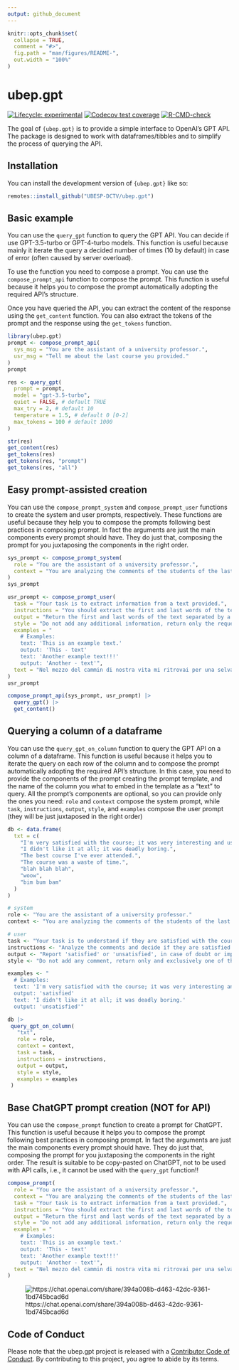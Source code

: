 ```yaml
---
output: github_document
---
```


<!-- README.md is generated from README.Rmd. Please edit that file -->

```r
knitr::opts_chunk$set(
  collapse = TRUE,
  comment = "#>",
  fig.path = "man/figures/README-",
  out.width = "100%"
)
```

# ubep.gpt

<!-- badges: start -->
[![Lifecycle: experimental](https://img.shields.io/badge/lifecycle-experimental-orange.svg)](https://lifecycle.r-lib.org/articles/stages.html#experimental)
[![Codecov test coverage](https://codecov.io/gh/UBESP-DCTV/ubep.gpt/branch/main/graph/badge.svg)](https://app.codecov.io/gh/UBESP-DCTV/ubep.gpt?branch=main)
[![R-CMD-check](https://github.com/UBESP-DCTV/ubep.gpt/actions/workflows/R-CMD-check.yaml/badge.svg)](https://github.com/UBESP-DCTV/ubep.gpt/actions/workflows/R-CMD-check.yaml)
<!-- badges: end -->

The goal of `{ubep.gpt}` is to provide a simple interface to OpenAI's GPT API. The package is designed to work with dataframes/tibbles and to simplify the process of querying the API. 

## Installation

You can install the development version of `{ubep.gpt}` like so:

``` r
remotes::install_github("UBESP-DCTV/ubep.gpt")
```

## Basic example

You can use the `query_gpt` function to query the GPT API. You can decide
if use GPT-3.5-turbo or GPT-4-turbo models. This function is useful because mainly it iterate the query a decided number of times (10 by default) in case of error (often caused by server overload).

To use the function you need to compose a prompt. You can use the `compose_prompt_api` function to compose the prompt. This function is useful because it helps you to compose the prompt automatically adopting the required API's structure.

Once you have queried the API, you can extract the content of the response using the `get_content` function. You can also extract the tokens of the prompt and the response using the `get_tokens` function.

```r
library(ubep.gpt)
prompt <- compose_prompt_api(
  sys_msg = "You are the assistant of a university professor.",
  usr_msg = "Tell me about the last course you provided."
)
prompt

res <- query_gpt(
  prompt = prompt,
  model = "gpt-3.5-turbo",
  quiet = FALSE, # default TRUE
  max_try = 2, # default 10
  temperature = 1.5, # default 0 [0-2]
  max_tokens = 100 # default 1000
)

str(res)
get_content(res)
get_tokens(res)
get_tokens(res, "prompt")
get_tokens(res, "all")

```

## Easy prompt-assisted creation

You can use the `compose_prompt_system` and `compose_prompt_user` functions to create the system and user prompts, respectively. These functions are useful because they help you to compose the prompts following best practices in composing prompt. In fact the arguments are just the main components every prompt should have. They do just that, composing the prompt for you juxtaposing the components in the right order.

```r
sys_prompt <- compose_prompt_system(
  role = "You are the assistant of a university professor.",
  context = "You are analyzing the comments of the students of the last course."
)
sys_prompt

usr_prompt <- compose_prompt_user(
  task = "Your task is to extract information from a text provided.",
  instructions = "You should extract the first and last words of the text.",
  output = "Return the first and last words of the text separated by a dash, i.e., `first - last`.",
  style = "Do not add any additional information, return only the requested information.",
  examples = "
    # Examples:
    text: 'This is an example text.'
    output: 'This - text'
    text: 'Another example text!!!'
    output: 'Another - text'",
  text = "Nel mezzo del cammin di nostra vita mi ritrovai per una selva oscura"
)
usr_prompt

compose_prompt_api(sys_prompt, usr_prompt) |> 
  query_gpt() |> 
  get_content()
```

## Querying a column of a dataframe

You can use the `query_gpt_on_column` function to query the GPT API on a column of a dataframe. This function is useful because it helps you to iterate the query on each row of the column and to compose the prompt automatically adopting the required API's structure. In this case, you need to provide the components of the prompt creating the prompt template, and the name of the column you what to embed in the template as a "text" to query. All the prompt's components are optional, so you can provide only the ones you need: `role` and `context` compose the system prompt, while `task`, `instructions`, `output`, `style`, and `examples` compose the user prompt (they will be just juxtaposed in the right order) 

```r
db <- data.frame(
  txt = c(
    "I'm very satisfied with the course; it was very interesting and useful.",
    "I didn't like it at all; it was deadly boring.",
    "The best course I've ever attended.",
    "The course was a waste of time.",
    "blah blah blah",
    "woow",
    "bim bum bam"
  )
)

# system
role <- "You are the assistant of a university professor."
context <- "You are analyzing the comments of the students of the last course."

# user
task <- "Your task is to understand if they are satisfied with the course."
instructions <- "Analyze the comments and decide if they are satisfied or not."
output <- "Report 'satisfied' or 'unsatisfied', in case of doubt or impossibility report 'NA'."
style <- "Do not add any comment, return only and exclusively one of the possible classifications."

examples <- "
  # Examples:
  text: 'I'm very satisfied with the course; it was very interesting and useful.'
  output: 'satisfied'
  text: 'I didn't like it at all; it was deadly boring.'
  output: 'unsatisfied'"

db |>
 query_gpt_on_column(
   "txt",
   role = role,
   context = context,
   task = task,
   instructions = instructions,
   output = output,
   style = style,
   examples = examples
 )
```

## Base ChatGPT prompt creation (NOT for API)

You can use the `compose_prompt` function to create a prompt for ChatGPT. This function is useful because it helps you to compose the prompt following best practices in composing prompt. In fact the arguments are just the main components every prompt should have. They do just that, composing the prompt for you juxtaposing the components in the right order. The result is suitable to be copy-pasted on ChatGPT, not to be used with API calls, i.e., it cannot be used with the `query_gpt` function!!

```r
compose_prompt(
  role = "You are the assistant of a university professor.",
  context = "You are analyzing the comments of the students of the last course.",
  task = "Your task is to extract information from a text provided.",
  instructions = "You should extract the first and last words of the text.",
  output = "Return the first and last words of the text separated by a dash, i.e., `first - last`.",
  style = "Do not add any additional information, return only the requested information.",
  examples = "
    # Examples:
    text: 'This is an example text.'
    output: 'This - text'
    text: 'Another example text!!!'
    output: 'Another - text'",
  text = "Nel mezzo del cammin di nostra vita mi ritrovai per una selva oscura"
)

```

![https://chat.openai.com/share/394a008b-d463-42dc-9361-1bd745bcad6d](dev/img/gpt-example.png)

## Code of Conduct

Please note that the ubep.gpt project is released with a [Contributor Code of Conduct](https://contributor-covenant.org/version/2/1/CODE_OF_CONDUCT.html). By contributing to this project, you agree to abide by its terms.

